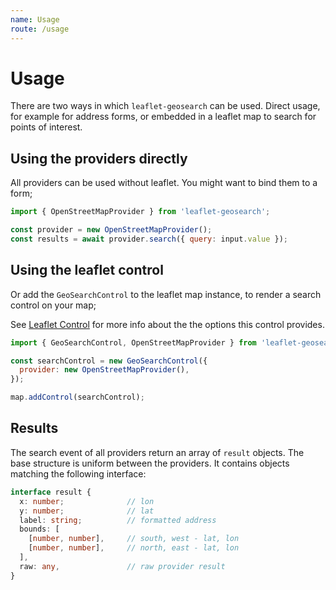 ```yaml
---
name: Usage
route: /usage
---
```



# Usage

There are two ways in which `leaflet-geosearch` can be used. Direct usage, for example for address forms, or embedded in a leaflet map to search for points of interest.

## Using the providers directly

All providers can be used without leaflet. You might want to bind them to a form;

<Playground>
    <Search provider="OpenStreetMap" />
</Playground>

```js
import { OpenStreetMapProvider } from 'leaflet-geosearch';

const provider = new OpenStreetMapProvider();
const results = await provider.search({ query: input.value });
```

## Using the leaflet control
Or add the `GeoSearchControl` to the leaflet map instance, to render a search control on your map;

See [Leaflet Control](/leaflet-control) for more info about the the options this control provides.

<Playground>
    <Map provider="OpenStreetMap" />
</Playground>


```js
import { GeoSearchControl, OpenStreetMapProvider } from 'leaflet-geosearch';

const searchControl = new GeoSearchControl({
  provider: new OpenStreetMapProvider(),
});

map.addControl(searchControl);
```

## Results

The search event of all providers return an array of `result` objects. The base structure is uniform between the providers. It contains objects matching the following interface:

```ts
interface result {
  x: number;              // lon
  y: number;              // lat
  label: string;          // formatted address
  bounds: [
    [number, number],     // south, west - lat, lon
    [number, number],     // north, east - lat, lon
  ],
  raw: any,               // raw provider result
}
```
